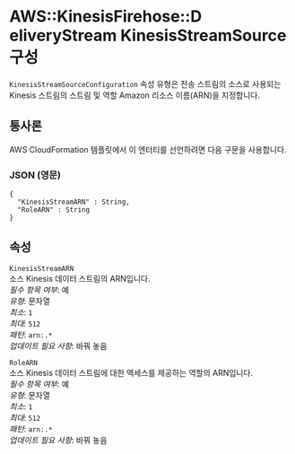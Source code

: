 # AWS::KinesisFirehose::D eliveryStream KinesisStreamSource구성

`KinesisStreamSourceConfiguration` 속성 유형은 전송 스트림의 소스로 사용되는 Kinesis 스트림의 스트림 및 역할 Amazon 리소스 이름(ARN)을 지정합니다.

## 통사론

AWS CloudFormation 템플릿에서 이 엔터티를 선언하려면 다음 구문을 사용합니다.

### JSON (영문)

```
{
  "KinesisStreamARN" : String,
  "RoleARN" : String
}
```

## 속성

`KinesisStreamARN`  
소스 Kinesis 데이터 스트림의 ARN입니다.  
_필수 항목 여부_: 예  
_유형_: 문자열  
_최소_: `1`  
_최대_: `512`  
_패턴_: `arn:.*`  
_업데이트 필요 사항_: 바꿔 놓음

`RoleARN`  
소스 Kinesis 데이터 스트림에 대한 액세스를 제공하는 역할의 ARN입니다.  
_필수 항목 여부_: 예  
_유형_: 문자열  
_최소_: `1`  
_최대_: `512`  
_패턴_: `arn:.*`  
_업데이트 필요 사항_: 바꿔 놓음
